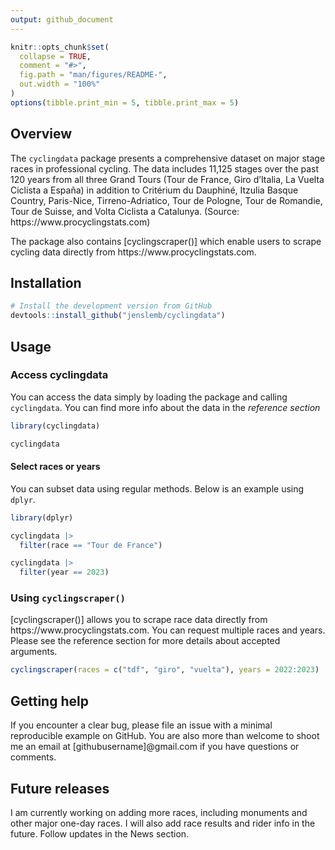 ```yaml
---
output: github_document
---
```


```r
knitr::opts_chunk$set(
  collapse = TRUE,
  comment = "#>",
  fig.path = "man/figures/README-",
  out.width = "100%"
)
options(tibble.print_min = 5, tibble.print_max = 5)
```

## Overview
The `cyclingdata` package presents a comprehensive dataset on major stage races in professional cycling. 
The data includes 11,125 stages over the past 120 years from all three Grand Tours (Tour de France, Giro d'Italia, La Vuelta Ciclista a España) in addition to Critérium du Dauphiné, Itzulia Basque Country, Paris-Nice, Tirreno-Adriatico, Tour de Pologne, Tour de Romandie, Tour de Suisse, and Volta Ciclista a Catalunya. (Source: https://www.procyclingstats.com)

The package also contains [cyclingscraper()] which enable users to scrape cycling data directly from https://www.procyclingstats.com. 

## Installation

``` r
# Install the development version from GitHub
devtools::install_github("jenslemb/cyclingdata")
```

## Usage

### Access cyclingdata

You can access the data simply by loading the package and calling `cyclingdata`. 
You can find more info about the data in the *reference section*

```r
library(cyclingdata)

cyclingdata
```

#### Select races or years 

You can subset data using regular methods. Below is an example using `dplyr`. 

```r
library(dplyr)

cyclingdata |> 
  filter(race == "Tour de France")

cyclingdata |> 
  filter(year == 2023)
```

### Using `cyclingscraper()`

[cyclingscraper()] allows you to scrape race data directly from https://www.procyclingstats.com.
You can request multiple races and years. Please see the reference section for more details about
accepted arguments. 

```r
cyclingscraper(races = c("tdf", "giro", "vuelta"), years = 2022:2023)
```


## Getting help
If you encounter a clear bug, please file an issue with a minimal reproducible example on GitHub. You are also more than welcome to shoot me an email at [githubusername]@gmail.com if you have questions or comments.


## Future releases
I am currently working on adding more races, including monuments and other major one-day races. I will also add race results and rider info in the future. Follow updates in the News section.



